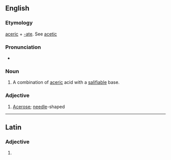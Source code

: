 ==English==

===Etymology===
[[aceric]] + [[-ate]]. See [[acetic]]

===Pronunciation===
* {{hyphenation|AAH-suhr-eit|lang=en}}

===Noun===
{{en-noun}}

# {{lb|en|chemistry}} A combination of [[aceric]] acid with a [[salifiable]] base.

===Adjective===
{{en-adj}}

# [[acerose|Acerose]]; [[needle]]-shaped {{gloss|long and pointed}}

----

==Latin==

===Adjective===
{{la-adj-form|acerāte}}

# {{inflection of|acerātus||voc|m|s|lang=la}}